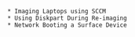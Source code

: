     * Imaging Laptops using SCCM
    * Using Diskpart During Re-imaging
    * Network Booting a Surface Device